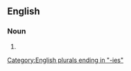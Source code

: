 ==English==

===Noun===
{{head|en|noun form}}

# {{plural of|barberry|lang=en}}

[[Category:English plurals ending in "-ies"]]